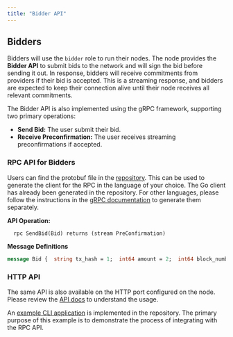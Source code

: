```yaml
---
title: "Bidder API"
---
```


## **Bidders**

Bidders will use the `bidder` role to run their nodes. The node provides the **Bidder API** to submit bids to the network and will sign the bid before sending it out. In response, bidders will receive commitments from providers if their bid is accepted. This is a streaming response, and bidders are expected to keep their connection alive until their node receives all relevant commitments.

The Bidder API is also implemented using the gRPC framework, supporting two primary operations:

- **Send Bid:** The user submit their bid.
- **Receive Preconfirmation:** The user receives streaming preconfirmations if accepted.

### **RPC API for Bidders**

Users can find the protobuf file in the [repository](https://github.com/primev/mev-commit/blob/main/p2p/rpc/bidderapi/v1/bidderapi.proto). This can be used to generate the client for the RPC in the language of your choice. The Go client has already been generated in the repository. For other languages, please follow the instructions in the [gRPC documentation](https://grpc.io/docs/languages/) to generate them separately.

**API Operation:**

```
  rpc SendBid(Bid) returns (stream PreConfirmation)
```

**Message Definitions**

```protobuf
message Bid {  string tx_hash = 1;  int64 amount = 2;  int64 block_number = 3; int64 decay_start_timestamp = 4; int64 decay_end_timestamp = 5}; message PreConfirmation {  string tx_hashes = 1;  int64 amount = 2;  int64 block_number = 3;  string received_bid_digest = 4;  string received_bid_signature = 5;  string commitment_digest = 6;  string commitment_signature = 7; string provider_address = 8; int64 decay_start_timestamp = 9; int64 decay_end_timestamp = 10; int64 dispatch_timestamp = 11};
```

### **HTTP API**

The same API is also available on the HTTP port configured on the node. Please review the [API docs](/api-reference/bidder/sendbid) to understand the usage.

An [example CLI application](https://github.com/primev/mev-commit/blob/main/p2p/examples/biddercli) is implemented in the repository. The primary purpose of this example is to demonstrate the process of integrating with the RPC API.

